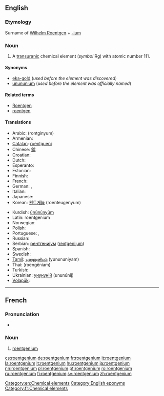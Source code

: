 {{also|Roentgenium}}
==English==
{{elements|Rg|darmstadtium|Ds|copernicium|Cn}}

===Etymology===
Surname of [[w:Wilhelm Roentgen|Wilhelm Roentgen]] + [[-ium]]

===Noun===
{{en-noun|-}}
{{wikipedia}}

# A [[transuranic]] chemical element (''symbol'' Rg) with atomic number 111.

====Synonyms====
* [[eka-gold]] (''used before the element was discovered'')
* [[unununium]] (''used before the element was officially named'')

====Related terms====
* [[w:Wilhelm Roentgen|Roentgen]]
* [[roentgen]]

====Translations====
{{trans-top|chemical element}}
* Arabic: {{Arab|[[رونتجينيوم]]}} (rontgínyum) {{m}}
* Armenian: {{t|hy|ռենտգենիում|tr=ṙentgenium|sc=Armn}}
* [[Catalan]]: [[roentgueni]]
* Chinese: [[錀]]
* Croatian: {{t-|hr|rendgenij|m}}
* Dutch: {{t-|nl|roentgenium|n}}
* Esperanto: {{t-|eo|rentgenio|xs=Esperanto}}
* Estonian: {{t-|et|röntgeenium}}
* Finnish: {{t+|fi|röntgenium}}
* French: {{t+|fr|roentgenium|m}}
* German: {{t+|de|Roentgenium}}, {{t+|de|Röntgenium|n}}
* Italian: {{t+|it|roentgenio|m}}
* Japanese: {{t+|ja|レントゲニウム|tr=rentogeniumu}}
* Korean: [[뢴트게늄]] (roenteugenyum)
{{trans-mid}}
* Kurdish: [[ûnûnûnyûm]]
* Latin: roentgenium {{n}}<!--Neo-Latin-->
* Norwegian: {{t-|no|roentgenium}}
* Polish: {{t+|pl|roentgen|m}}
* Portuguese: {{t+|pt|roentgênio|m}} {{qualifier|Brazil}},  {{t+|pt|roentgénio|m}} {{qualifier|Portugal}}
* Russian: {{t+|ru|рентгений|m|tr=rentgénij}}
* Serbian: [[рентгенијум]] ([[rentgenijum]]) {{m}}
* Spanish: {{t+|es|roentgenio|m}}
* Swedish: {{t+|sv|röntgenium}}
* [[Tamil]]: [[யுனுனுனியம்]] (yunununiyam)
* Thai: {{Thai|[[เรินต์เกเนียม]]}} (roengēniam)
* Turkish: {{t+|tr|röntgenyum}}
* Ukrainian: [[унунуній]] (ununúnij) {{m}}
* [[Volapük]]: {{t|vo|röntgenin|xs=Volapük}}
{{trans-bottom}}

[[Category:en:Chemical elements]]
[[Category:English eponyms]]
----

==French==
{{wikipedia|lang=fr}}

===Pronunciation===
* {{IPA|lang=fr|/ʁœnt.ɡɛ.njɔm/}}

===Noun===
{{fr-noun|m}}

# [[#English|roentgenium]]

[[Category:fr:Chemical elements]]

[[cs:roentgenium]]
[[de:roentgenium]]
[[fr:roentgenium]]
[[it:roentgenium]]
[[la:roentgenium]]
[[lt:roentgenium]]
[[hu:roentgenium]]
[[ja:roentgenium]]
[[nn:roentgenium]]
[[pl:roentgenium]]
[[pt:roentgenium]]
[[ro:roentgenium]]
[[ru:roentgenium]]
[[fi:roentgenium]]
[[sv:roentgenium]]
[[zh:roentgenium]]